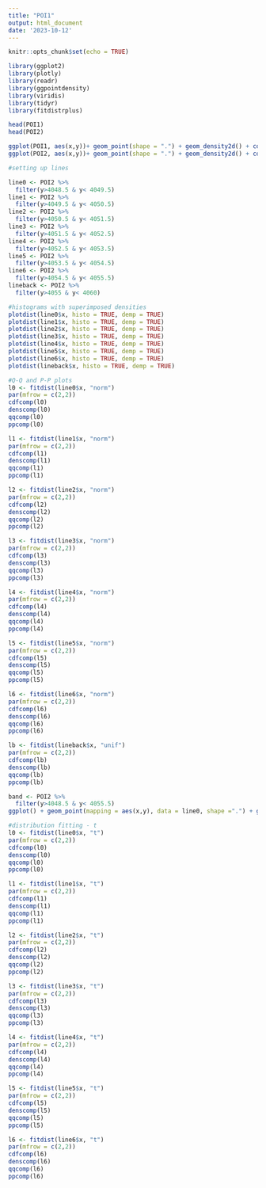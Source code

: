 ```yaml
---
title: "POI1"
output: html_document
date: '2023-10-12'
---
```


```r
knitr::opts_chunk$set(echo = TRUE)
```

```r
library(ggplot2)
library(plotly)
library(readr)
library(ggpointdensity)
library(viridis)
library(tidyr)
library(fitdistrplus)
```

```r
head(POI1)
head(POI2)
```

```r
ggplot(POI1, aes(x,y))+ geom_point(shape = ".") + geom_density2d() + coord_fixed()
ggplot(POI2, aes(x,y))+ geom_point(shape = ".") + geom_density2d() + coord_fixed()
```

```r
#setting up lines

line0 <- POI2 %>%
  filter(y>4048.5 & y< 4049.5)
line1 <- POI2 %>%
  filter(y>4049.5 & y< 4050.5)
line2 <- POI2 %>%
  filter(y>4050.5 & y< 4051.5)
line3 <- POI2 %>%
  filter(y>4051.5 & y< 4052.5)
line4 <- POI2 %>%
  filter(y>4052.5 & y< 4053.5)
line5 <- POI2 %>%
  filter(y>4053.5 & y< 4054.5)
line6 <- POI2 %>%
  filter(y>4054.5 & y< 4055.5)
lineback <- POI2 %>%
  filter(y>4055 & y< 4060)

#histograms with superimposed densities
plotdist(line0$x, histo = TRUE, demp = TRUE)
plotdist(line1$x, histo = TRUE, demp = TRUE)
plotdist(line2$x, histo = TRUE, demp = TRUE)
plotdist(line3$x, histo = TRUE, demp = TRUE)
plotdist(line4$x, histo = TRUE, demp = TRUE)
plotdist(line5$x, histo = TRUE, demp = TRUE)
plotdist(line6$x, histo = TRUE, demp = TRUE)
plotdist(lineback$x, histo = TRUE, demp = TRUE)
```

```r
#Q-Q and P-P plots
l0 <- fitdist(line0$x, "norm")
par(mfrow = c(2,2))
cdfcomp(l0)
denscomp(l0)
qqcomp(l0)
ppcomp(l0)

l1 <- fitdist(line1$x, "norm")
par(mfrow = c(2,2))
cdfcomp(l1)
denscomp(l1)
qqcomp(l1)
ppcomp(l1)

l2 <- fitdist(line2$x, "norm")
par(mfrow = c(2,2))
cdfcomp(l2)
denscomp(l2)
qqcomp(l2)
ppcomp(l2)

l3 <- fitdist(line3$x, "norm")
par(mfrow = c(2,2))
cdfcomp(l3)
denscomp(l3)
qqcomp(l3)
ppcomp(l3)

l4 <- fitdist(line4$x, "norm")
par(mfrow = c(2,2))
cdfcomp(l4)
denscomp(l4)
qqcomp(l4)
ppcomp(l4)

l5 <- fitdist(line5$x, "norm")
par(mfrow = c(2,2))
cdfcomp(l5)
denscomp(l5)
qqcomp(l5)
ppcomp(l5)

l6 <- fitdist(line6$x, "norm")
par(mfrow = c(2,2))
cdfcomp(l6)
denscomp(l6)
qqcomp(l6)
ppcomp(l6)

lb <- fitdist(lineback$x, "unif")
par(mfrow = c(2,2))
cdfcomp(lb)
denscomp(lb)
qqcomp(lb)
ppcomp(lb)
```

```r
band <- POI2 %>%
  filter(y>4048.5 & y< 4055.5)
ggplot() + geom_point(mapping = aes(x,y), data = line0, shape =".") + geom_point(mapping = aes(x,y), data = line1, colour = "red", shape =".") + geom_point(mapping = aes(x,y), data = line2, colour = "blue", shape =".") + geom_point(mapping = aes(x,y), data = line3, shape =".") + geom_point(mapping = aes(x,y), data = line4, colour = "blue", shape =".") + geom_point(mapping = aes(x,y), data = line5, colour = "red", shape =".") + geom_point(mapping = aes(x,y), data = line6, shape =".") + coord_fixed()
```


```r
#distribution fitting - t
l0 <- fitdist(line0$x, "t")
par(mfrow = c(2,2))
cdfcomp(l0)
denscomp(l0)
qqcomp(l0)
ppcomp(l0)

l1 <- fitdist(line1$x, "t")
par(mfrow = c(2,2))
cdfcomp(l1)
denscomp(l1)
qqcomp(l1)
ppcomp(l1)

l2 <- fitdist(line2$x, "t")
par(mfrow = c(2,2))
cdfcomp(l2)
denscomp(l2)
qqcomp(l2)
ppcomp(l2)

l3 <- fitdist(line3$x, "t")
par(mfrow = c(2,2))
cdfcomp(l3)
denscomp(l3)
qqcomp(l3)
ppcomp(l3)

l4 <- fitdist(line4$x, "t")
par(mfrow = c(2,2))
cdfcomp(l4)
denscomp(l4)
qqcomp(l4)
ppcomp(l4)

l5 <- fitdist(line5$x, "t")
par(mfrow = c(2,2))
cdfcomp(l5)
denscomp(l5)
qqcomp(l5)
ppcomp(l5)

l6 <- fitdist(line6$x, "t")
par(mfrow = c(2,2))
cdfcomp(l6)
denscomp(l6)
qqcomp(l6)
ppcomp(l6)
```
